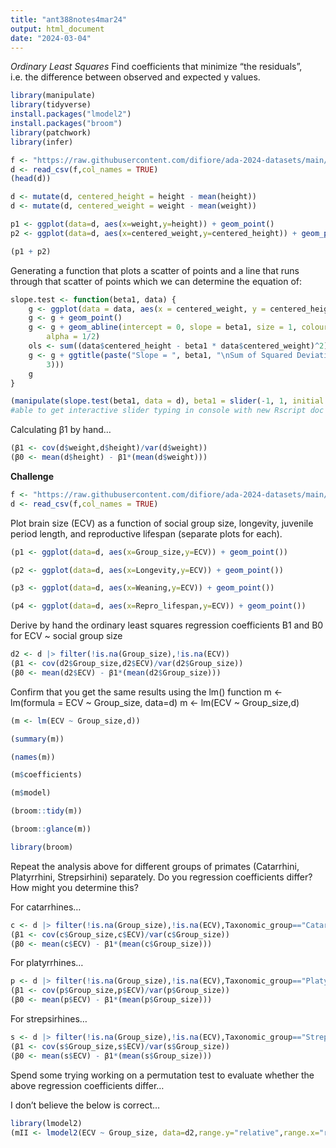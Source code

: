 ```yaml
---
title: "ant388notes4mar24"
output: html_document
date: "2024-03-04"
---
```


*Ordinary Least Squares*
  Find coefficients that minimize "the residuals", i.e. the difference between
  observed and expected y values.

```r
library(manipulate)
library(tidyverse)
install.packages("lmodel2")
install.packages("broom")
library(patchwork)
library(infer)
```

```r
f <- "https://raw.githubusercontent.com/difiore/ada-2024-datasets/main/zombies.csv"
d <- read_csv(f,col_names = TRUE)
(head(d))
```

```r
d <- mutate(d, centered_height = height - mean(height))
d <- mutate(d, centered_weight = weight - mean(weight))

p1 <- ggplot(data=d, aes(x=weight,y=height)) + geom_point()
p2 <- ggplot(data=d, aes(x=centered_weight,y=centered_height)) + geom_point()

(p1 + p2)
```

Generating a function that plots a scatter of points and a line that runs through that scatter of points which we can determine the equation of:
```r
slope.test <- function(beta1, data) {
    g <- ggplot(data = data, aes(x = centered_weight, y = centered_height))
    g <- g + geom_point()
    g <- g + geom_abline(intercept = 0, slope = beta1, size = 1, colour = "blue",
        alpha = 1/2)
    ols <- sum((data$centered_height - beta1 * data$centered_weight)^2)
    g <- g + ggtitle(paste("Slope = ", beta1, "\nSum of Squared Deviations = ", round(ols,
        3)))
    g
}

(manipulate(slope.test(beta1, data = d), beta1 = slider(-1, 1, initial = 0, step = 0.005)))
#able to get interactive slider typing in console with new Rscript doc
```
Calculating β1 by hand...
```r
(β1 <- cov(d$weight,d$height)/var(d$weight))
(β0 <- mean(d$height) - β1*(mean(d$weight)))
```

**Challenge**

```r
f <- "https://raw.githubusercontent.com/difiore/ada-2024-datasets/main/Street_et_al_2017.csv"
d <- read_csv(f,col_names = TRUE)
```

Plot brain size (ECV) as a function of social group size, longevity, juvenile period length, and reproductive lifespan (separate plots for each). 
```r
(p1 <- ggplot(data=d, aes(x=Group_size,y=ECV)) + geom_point())
```
```r
(p2 <- ggplot(data=d, aes(x=Longevity,y=ECV)) + geom_point())
```
```r
(p3 <- ggplot(data=d, aes(x=Weaning,y=ECV)) + geom_point())
```
```r
(p4 <- ggplot(data=d, aes(x=Repro_lifespan,y=ECV)) + geom_point())
```

Derive by hand the ordinary least squares regression coefficients B1 and B0 for ECV ~ social group size
```r
d2 <- d |> filter(!is.na(Group_size),!is.na(ECV))
(β1 <- cov(d2$Group_size,d2$ECV)/var(d2$Group_size))
(β0 <- mean(d2$ECV) - β1*(mean(d2$Group_size)))
```

Confirm that you get the same results using the lm() function
  m <- lm(formula = ECV ~ Group_size, data=d)
  m <- lm(ECV ~ Group_size,d)
```r
(m <- lm(ECV ~ Group_size,d))
```
```r
(summary(m))
```
```r
(names(m))
```
```r
(m$coefficients)
```
```r
(m$model)
```
```r
(broom::tidy(m))
```
```r
(broom::glance(m))
```
```r
library(broom)
```

Repeat the analysis above for different groups of primates (Catarrhini, Platyrrhini, Strepsirhini) separately. Do you regression coefficients differ? How might you determine this?

For catarrhines...
```r
c <- d |> filter(!is.na(Group_size),!is.na(ECV),Taxonomic_group=="Catarrhini")
(β1 <- cov(c$Group_size,c$ECV)/var(c$Group_size))
(β0 <- mean(c$ECV) - β1*(mean(c$Group_size)))
```

For platyrrhines...
```r
p <- d |> filter(!is.na(Group_size),!is.na(ECV),Taxonomic_group=="Platyrrhini")
(β1 <- cov(p$Group_size,p$ECV)/var(p$Group_size))
(β0 <- mean(p$ECV) - β1*(mean(p$Group_size)))
```

For strepsirhines...
```r
s <- d |> filter(!is.na(Group_size),!is.na(ECV),Taxonomic_group=="Strepsirhini")
(β1 <- cov(s$Group_size,s$ECV)/var(s$Group_size))
(β0 <- mean(s$ECV) - β1*(mean(s$Group_size)))
```
Spend some trying working on a permutation test to evaluate whether the above 
regression coefficients differ...

I don't believe the below is correct...

```r
library(lmodel2)
(mII <- lmodel2(ECV ~ Group_size, data=d2,range.y="relative",range.x="relative",nperm=1000))
```


